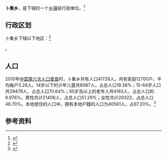 {{中国乡级行政区|37/08/28/201/000}}

'''卜集乡'''，是{{PRC admin/fullname|37/08/28/201/000|3}}下辖的一个[[乡镇|乡镇]]级行政单位。<ref>{{PRC admin/ref sgc|{{PRC admin/parent|37/08/28/201/000}}}}</ref>

== 行政区划 ==

卜集乡下辖以下地区：<ref>{{PRC admin/ref sgc|37/08/28/201/000}}</ref>

{{PRC admin/children|37/08/28/201/000}}。
== 人口 ==

2010年[[中国第六次人口普查|中国第六次人口普查]]时，卜集乡共有人口41728人。共有家庭12700户，平均每户3.26人。14岁以下的少年儿童共8087人，占总人口19.38%；15-64岁人口共29478人，占总人口70.64%；65岁及以上的老年人共4163人，占总人口的9.976%。男性共计21406人，占总人口51.29%；女性共计20322，占总人口48.70%。本地居住的人口中，拥有本地户籍的人口为40561人，占97.20%。<ref name="人口普查2010">{{cite web| url =http://www.yearbookchina.com/navipage-n2013030152000017.html| title =《中国2010年人口普查分乡、镇、街道资料》| author =中国国务院人口普查办公室、中国国家统计局人口就业统计司等| year =2010| website =统计年鉴分享平台| page =表15 山东省乡、镇、街道人口| format =收费| access-date =2018-07-19| archive-url =https://web.archive.org/web/20180719084356/http://www.yearbookchina.com/navipage-n2013030152000017.html| archive-date =2018-07-19| dead-url =yes}}</ref>

== 参考资料 ==

{{reflist}}

{{行政区划小作品}}
{{PRC admin/navcat|37/08/28/201/000}}